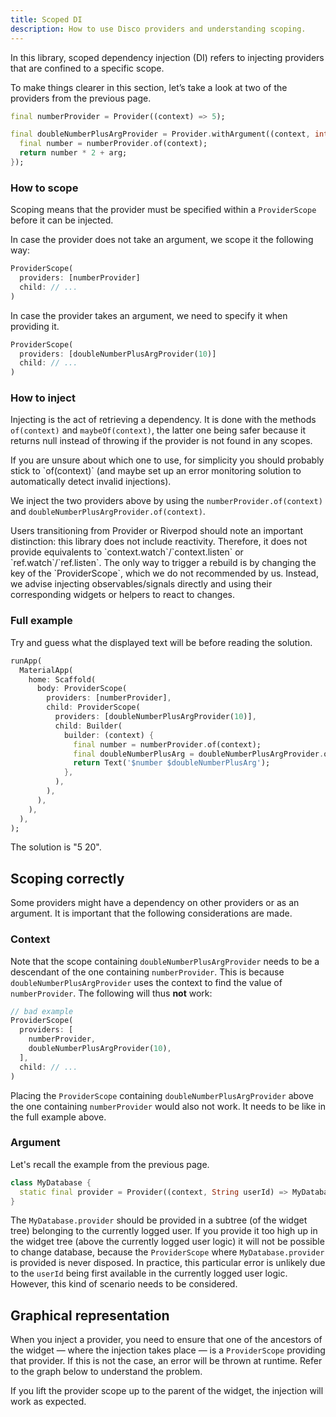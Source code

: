```yaml
---
title: Scoped DI
description: How to use Disco providers and understanding scoping.
---
```



In this library, scoped dependency injection (DI) refers to injecting providers
that are confined to a specific scope.

To make things clearer in this section, let’s take a look at two of the providers from the previous page.

```dart
final numberProvider = Provider((context) => 5);

final doubleNumberPlusArgProvider = Provider.withArgument((context, int arg) {
  final number = numberProvider.of(context);
  return number * 2 + arg;
});
```

### How to scope

Scoping means that the provider must be specified within a `ProviderScope` before it can be injected.

In case the provider does not take an argument, we scope it the following way:

```dart
ProviderScope(
  providers: [numberProvider]
  child: // ...
)
```

In case the provider takes an argument, we need to specify it when providing it.

```dart
ProviderScope(
  providers: [doubleNumberPlusArgProvider(10)]
  child: // ...
)
```

### How to inject

Injecting is the act of retrieving a dependency. It is done with the methods `of(context)` and `maybeOf(context)`, the latter one being safer because it returns null instead of throwing if the provider is not found in any scopes.

<Aside type="tip">
  If you are unsure about which one to use, for simplicity you should probably stick to `of(context)` (and maybe set up an error monitoring solution to automatically detect invalid injections).
</Aside>

We inject the two providers above by using the `numberProvider.of(context)` and `doubleNumberPlusArgProvider.of(context)`.

<Aside>
  Users transitioning from Provider or Riverpod should note an important distinction: this library does not include reactivity. Therefore, it does not provide equivalents to `context.watch`/`context.listen` or `ref.watch`/`ref.listen`. The only way to trigger a rebuild is by changing the key of the `ProviderScope`, which we do not recommended by us. Instead, we advise injecting observables/signals directly and using their corresponding widgets or helpers to react to changes.
</Aside>

### Full example

Try and guess what the displayed text will be before reading the solution.

```dart
runApp(
  MaterialApp(
    home: Scaffold(
      body: ProviderScope(
        providers: [numberProvider],
        child: ProviderScope(
          providers: [doubleNumberPlusArgProvider(10)],
          child: Builder(
            builder: (context) {
              final number = numberProvider.of(context);
              final doubleNumberPlusArg = doubleNumberPlusArgProvider.of(context);
              return Text('$number $doubleNumberPlusArg');
            },
          ),
        ),
      ),
    ),
  ),
);
```

The solution is "5 20".

## Scoping correctly

Some providers might have a dependency on other providers or as an argument. It is important that the following considerations are made.

### Context

Note that the scope containing `doubleNumberPlusArgProvider` needs to be a descendant of the one containing `numberProvider`. This is because `doubleNumberPlusArgProvider` uses the context to find the value of `numberProvider`. The following will thus **not** work:

```dart
// bad example
ProviderScope(
  providers: [
    numberProvider,
    doubleNumberPlusArgProvider(10),
  ],
  child: // ...
)
```

Placing the `ProviderScope` containing `doubleNumberPlusArgProvider` above the one containing `numberProvider` would also not work. It needs to be like in the full example above.

### Argument

Let's recall the example from the previous page.

```dart
class MyDatabase {
  static final provider = Provider((context, String userId) => MyDatabase.fromId(id));
}
```

The `MyDatabase.provider` should be provided in a subtree (of the widget tree) belonging to the currently logged user. If you provide it too high up in the widget tree (above the currently logged user logic) it will not be possible to change database, because the `ProviderScope` where `MyDatabase.provider` is provided is never disposed. In practice, this particular error is unlikely due to the `userId` being first available in the currently logged user logic. However, this kind of scenario needs to be considered.

## Graphical representation

When you inject a provider, you need to ensure that one of the ancestors of the widget — where the injection takes place — is a `ProviderScope` providing that provider. If this is not the case, an error will be thrown at runtime.
Refer to the graph below to understand the problem.

<ThemeImage src="/provider-scope-exception.svg" darkSrc="/provider-scope-exception_dark.svg" alt="Graphical representation of provider scope exception"/>

If you lift the provider scope up to the parent of the widget, the injection will work as expected.

<ThemeImage src="/provider-scope.svg" darkSrc="/provider-scope_dark.svg" alt="Graphical representation of provider scope"/>

